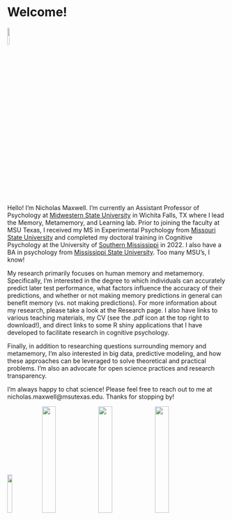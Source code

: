 # Welcome!

<img src="images/me!.jpg" style="width:10%">

Hello! I’m Nicholas Maxwell. I’m currently an Assistant Professor of Psychology at [Midwestern State University](https://www.msutexas.edu) in Wichita Falls, TX where I lead the Memory, Metamemory, and Learning lab. Prior to joining the faculty at MSU Texas, I received my MS in Experimental Psychology from [Missouri State University](https://www.missouristate.edu/) and completed my doctoral training in Cognitive Psychology at the University of [Southern Mississippi](https://www.usm.edu/) in 2022. I also have a BA in psychology from [Mississippi State University](https://www.msstate.edu). Too many MSU's, I know!

My research primarily focuses on human memory and metamemory. Specifically, I’m interested in the degree to which individuals can accurately predict later test performance, what factors influence the accuracy of their predictions, and whether or not making memory predictions in general can benefit memory (vs. not making predictions). For more information about my research, please take a look at the Research page. I also have links to various teaching materials, my CV (see the .pdf icon at the top right to download!), and direct links to some R shiny applications that I have developed to facilitate research in cognitive psychology.
 
Finally, in addition to researching questions surrounding memory and metamemory, I’m also interested in big data, predictive modeling, and how these approaches can be leveraged to solve theoretical and practical problems. I’m also an advocate for open science practices and research transparency.

I’m always happy to chat science! Please feel free to reach out to me at nicholas.maxwell@msutexas.edu. Thanks for stopping by!

<img src="images/MSU_logo3.png" style="width:15%"> <img src="images/MSU_logo2.png" style="width:25%"> <img src="images/USM_logo.jpg" style="width:25%"> <img src="images/MSU_logo.jpg" style="width:25%">